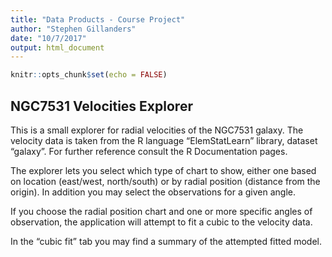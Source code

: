 ```yaml
---
title: "Data Products - Course Project"
author: "Stephen Gillanders"
date: "10/7/2017"
output: html_document
---
```


```r
knitr::opts_chunk$set(echo = FALSE)
```

## NGC7531 Velocities Explorer

This is a small explorer for radial velocities of the NGC7531 galaxy.
The velocity data is taken from the R language "ElemStatLearn" library, dataset "galaxy". For further reference consult the R Documentation pages.

The explorer lets you select which type of chart to show, either one based on location (east/west, north/south) or by radial position (distance from the origin).
In addition you may select the observations for a given angle.

If you choose the radial position chart and one or more specific angles of observation, the application will attempt to fit a cubic to the velocity data.

In the "cubic fit" tab you may find a summary of the attempted fitted model.